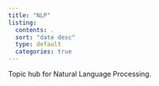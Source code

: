 ```yaml
---
title: "NLP"
listing:
  contents: .
  sort: "date desc"
  type: default
  categories: true
---
```


Topic hub for Natural Language Processing. 